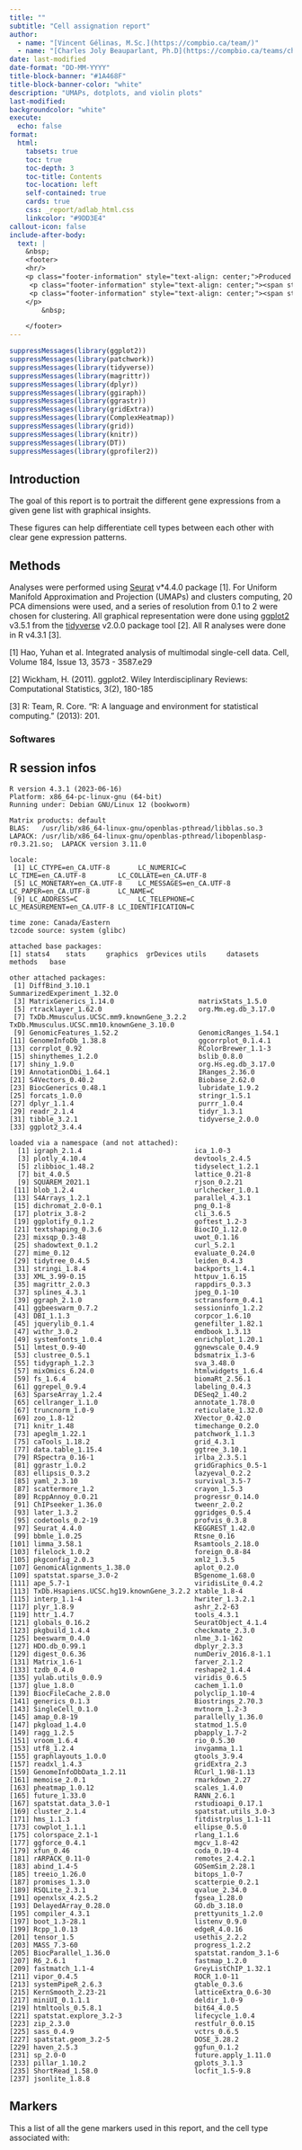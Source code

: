 ```yaml
---
title: ""
subtitle: "Cell assignation report"
author: 
  - name: "[Vincent Gélinas, M.Sc.](https://compbio.ca/team/)"
  - name: "[Charles Joly Beauparlant, Ph.D](https://compbio.ca/teams/charles-joly-beauparlant/)"
date: last-modified
date-format: "DD-MM-YYYY"
title-block-banner: "#1A468F"
title-block-banner-color: "white"
description: "UMAPs, dotplots, and violin plots"
last-modified:
backgroundcolor: "white"
execute:
  echo: false
format:
  html:
    tabsets: true
    toc: true
    toc-depth: 3
    toc-title: Contents
    toc-location: left
    self-contained: true
    cards: true
    css: _report/adlab_html.css
    linkcolor: "#9DD3E4"
callout-icon: false
include-after-body:
  text: |
    &nbsp;
    <footer>
    <hr/>
    <p class="footer-information" style="text-align: center;">Produced by <a href="https://compbio.ca/">Arnaud Droit’s Computational Biology Laboratory</a></p>
     <p class="footer-information" style="text-align: center;"><span style="color: white;">Centre de recherche du CHU de Québec - Université Laval</span></p>
     <p class="footer-information" style="text-align: center;"><span style="color: white;">2705, boulevard Laurier, Québec (QC), G1V4G2, T-R5711</span></p>
    </p>
        &nbsp;

    </footer>
---
```


```r
suppressMessages(library(ggplot2))
suppressMessages(library(patchwork))
suppressMessages(library(tidyverse))
suppressMessages(library(magrittr))
suppressMessages(library(dplyr))
suppressMessages(library(ggiraph))
suppressMessages(library(ggrastr))
suppressMessages(library(gridExtra))
suppressMessages(library(ComplexHeatmap))
suppressMessages(library(grid))
suppressMessages(library(knitr))
suppressMessages(library(DT))
suppressMessages(library(gprofiler2))
```

## Introduction

The goal of this report is to portrait the different gene expressions from a given gene list with graphical insights. 

These figures can help differentiate cell types between each other with clear gene expression patterns. 

## Methods

Analyses were performed using [Seurat](https://satijalab.org/seurat/) v*4.4.0 package [1]. For Uniform Manifold Approximation and Projection (UMAPs) and clusters computing, 20 PCA dimensions were used, and a series of resolution from 0.1 to 2 were chosen for clustering. All graphical representation were done using [ggplot2](https://ggplot2.tidyverse.org/reference/scale_brewer.html) v3.5.1 from the [tidyverse](https://www.tidyverse.org/) v2.0.0 package tool [2]. All R analyses were done in R v4.3.1 [3].

[1] Hao, Yuhan et al. Integrated analysis of multimodal single-cell data. Cell, Volume 184, Issue 13, 3573 - 3587.e29

[2] Wickham, H. (2011). ggplot2. Wiley Interdisciplinary Reviews: Computational
Statistics, 3(2), 180-185

[3] R: Team, R. Core. "R: A language and environment for statistical computing."
(2013): 201.

### Softwares

::: {.callout-note collapse=true .session-info}

## R session infos

```
R version 4.3.1 (2023-06-16)
Platform: x86_64-pc-linux-gnu (64-bit)
Running under: Debian GNU/Linux 12 (bookworm)

Matrix products: default
BLAS:   /usr/lib/x86_64-linux-gnu/openblas-pthread/libblas.so.3 
LAPACK: /usr/lib/x86_64-linux-gnu/openblas-pthread/libopenblasp-r0.3.21.so;  LAPACK version 3.11.0

locale:
 [1] LC_CTYPE=en_CA.UTF-8       LC_NUMERIC=C               LC_TIME=en_CA.UTF-8        LC_COLLATE=en_CA.UTF-8    
 [5] LC_MONETARY=en_CA.UTF-8    LC_MESSAGES=en_CA.UTF-8    LC_PAPER=en_CA.UTF-8       LC_NAME=C                 
 [9] LC_ADDRESS=C               LC_TELEPHONE=C             LC_MEASUREMENT=en_CA.UTF-8 LC_IDENTIFICATION=C       

time zone: Canada/Eastern
tzcode source: system (glibc)

attached base packages:
[1] stats4    stats     graphics  grDevices utils     datasets  methods   base     

other attached packages:
 [1] DiffBind_3.10.1                           SummarizedExperiment_1.32.0              
 [3] MatrixGenerics_1.14.0                     matrixStats_1.5.0                        
 [5] rtracklayer_1.62.0                        org.Mm.eg.db_3.17.0                      
 [7] TxDb.Mmusculus.UCSC.mm9.knownGene_3.2.2   TxDb.Mmusculus.UCSC.mm10.knownGene_3.10.0
 [9] GenomicFeatures_1.52.2                    GenomicRanges_1.54.1                     
[11] GenomeInfoDb_1.38.8                       ggcorrplot_0.1.4.1                       
[13] corrplot_0.92                             RColorBrewer_1.1-3                       
[15] shinythemes_1.2.0                         bslib_0.8.0                              
[17] shiny_1.9.0                               org.Hs.eg.db_3.17.0                      
[19] AnnotationDbi_1.64.1                      IRanges_2.36.0                           
[21] S4Vectors_0.40.2                          Biobase_2.62.0                           
[23] BiocGenerics_0.48.1                       lubridate_1.9.2                          
[25] forcats_1.0.0                             stringr_1.5.1                            
[27] dplyr_1.1.4                               purrr_1.0.4                              
[29] readr_2.1.4                               tidyr_1.3.1                              
[31] tibble_3.2.1                              tidyverse_2.0.0                          
[33] ggplot2_3.4.4                            

loaded via a namespace (and not attached):
  [1] igraph_2.1.4                            ica_1.0-3                              
  [3] plotly_4.10.4                           devtools_2.4.5                         
  [5] zlibbioc_1.48.2                         tidyselect_1.2.1                       
  [7] bit_4.0.5                               lattice_0.21-8                         
  [9] SQUAREM_2021.1                          rjson_0.2.21                           
 [11] blob_1.2.4                              urlchecker_1.0.1                       
 [13] S4Arrays_1.2.1                          parallel_4.3.1                         
 [15] dichromat_2.0-0.1                       png_0.1-8                              
 [17] plotrix_3.8-2                           cli_3.6.5                              
 [19] ggplotify_0.1.2                         goftest_1.2-3                          
 [21] textshaping_0.3.6                       BiocIO_1.12.0                          
 [23] mixsqp_0.3-48                           uwot_0.1.16                            
 [25] shadowtext_0.1.2                        curl_5.2.1                             
 [27] mime_0.12                               evaluate_0.24.0                        
 [29] tidytree_0.4.5                          leiden_0.4.3                           
 [31] stringi_1.8.4                           backports_1.4.1                        
 [33] XML_3.99-0.15                           httpuv_1.6.15                          
 [35] magrittr_2.0.3                          rappdirs_0.3.3                         
 [37] splines_4.3.1                           jpeg_0.1-10                            
 [39] ggraph_2.1.0                            sctransform_0.4.1                      
 [41] ggbeeswarm_0.7.2                        sessioninfo_1.2.2                      
 [43] DBI_1.1.3                               corpcor_1.6.10                         
 [45] jquerylib_0.1.4                         genefilter_1.82.1                      
 [47] withr_3.0.2                             emdbook_1.3.13                         
 [49] systemfonts_1.0.4                       enrichplot_1.20.1                      
 [51] lmtest_0.9-40                           ggnewscale_0.4.9                       
 [53] clustree_0.5.1                          bdsmatrix_1.3-6                        
 [55] tidygraph_1.2.3                         sva_3.48.0                             
 [57] mixOmics_6.24.0                         htmlwidgets_1.6.4                      
 [59] fs_1.6.4                                biomaRt_2.56.1                         
 [61] ggrepel_0.9.4                           labeling_0.4.3                         
 [63] SparseArray_1.2.4                       DESeq2_1.40.2                          
 [65] cellranger_1.1.0                        annotate_1.78.0                        
 [67] truncnorm_1.0-9                         reticulate_1.32.0                      
 [69] zoo_1.8-12                              XVector_0.42.0                         
 [71] knitr_1.48                              timechange_0.2.0                       
 [73] apeglm_1.22.1                           patchwork_1.1.3                        
 [75] caTools_1.18.2                          grid_4.3.1                             
 [77] data.table_1.15.4                       ggtree_3.10.1                          
 [79] RSpectra_0.16-1                         irlba_2.3.5.1                          
 [81] ggrastr_1.0.2                           gridGraphics_0.5-1                     
 [83] ellipsis_0.3.2                          lazyeval_0.2.2                         
 [85] yaml_2.3.10                             survival_3.5-7                         
 [87] scattermore_1.2                         crayon_1.5.3                           
 [89] RcppAnnoy_0.0.21                        progressr_0.14.0                       
 [91] ChIPseeker_1.36.0                       tweenr_2.0.2                           
 [93] later_1.3.2                             ggridges_0.5.4                         
 [95] codetools_0.2-19                        profvis_0.3.8                          
 [97] Seurat_4.4.0                            KEGGREST_1.42.0                        
 [99] bbmle_1.0.25                            Rtsne_0.16                             
[101] limma_3.58.1                            Rsamtools_2.18.0                       
[103] filelock_1.0.2                          foreign_0.8-84                         
[105] pkgconfig_2.0.3                         xml2_1.3.5                             
[107] GenomicAlignments_1.38.0                aplot_0.2.0                            
[109] spatstat.sparse_3.0-2                   BSgenome_1.68.0                        
[111] ape_5.7-1                               viridisLite_0.4.2                      
[113] TxDb.Hsapiens.UCSC.hg19.knownGene_3.2.2 xtable_1.8-4                           
[115] interp_1.1-4                            hwriter_1.3.2.1                        
[117] plyr_1.8.9                              ashr_2.2-63                            
[119] httr_1.4.7                              tools_4.3.1                            
[121] globals_0.16.2                          SeuratObject_4.1.4                     
[123] pkgbuild_1.4.4                          checkmate_2.3.0                        
[125] beeswarm_0.4.0                          nlme_3.1-162                           
[127] HDO.db_0.99.1                           dbplyr_2.3.3                           
[129] digest_0.6.36                           numDeriv_2016.8-1.1                    
[131] Matrix_1.6-1                            farver_2.1.2                           
[133] tzdb_0.4.0                              reshape2_1.4.4                         
[135] yulab.utils_0.0.9                       viridis_0.6.5                          
[137] glue_1.8.0                              cachem_1.1.0                           
[139] BiocFileCache_2.8.0                     polyclip_1.10-4                        
[141] generics_0.1.3                          Biostrings_2.70.3                      
[143] SingleCell_0.1.0                        mvtnorm_1.2-3                          
[145] amap_0.8-19                             parallelly_1.36.0                      
[147] pkgload_1.4.0                           statmod_1.5.0                          
[149] ragg_1.2.5                              pbapply_1.7-2                          
[151] vroom_1.6.4                             rio_0.5.30                             
[153] utf8_1.2.4                              invgamma_1.1                           
[155] graphlayouts_1.0.0                      gtools_3.9.4                           
[157] readxl_1.4.3                            gridExtra_2.3                          
[159] GenomeInfoDbData_1.2.11                 RCurl_1.98-1.13                        
[161] memoise_2.0.1                           rmarkdown_2.27                         
[163] pheatmap_1.0.12                         scales_1.4.0                           
[165] future_1.33.0                           RANN_2.6.1                             
[167] spatstat.data_3.0-1                     rstudioapi_0.17.1                      
[169] cluster_2.1.4                           spatstat.utils_3.0-3                   
[171] hms_1.1.3                               fitdistrplus_1.1-11                    
[173] cowplot_1.1.1                           ellipse_0.5.0                          
[175] colorspace_2.1-1                        rlang_1.1.6                            
[177] ggforce_0.4.1                           mgcv_1.8-42                            
[179] xfun_0.46                               coda_0.19-4                            
[181] rARPACK_0.11-0                          remotes_2.4.2.1                        
[183] abind_1.4-5                             GOSemSim_2.28.1                        
[185] treeio_1.26.0                           bitops_1.0-7                           
[187] promises_1.3.0                          scatterpie_0.2.1                       
[189] RSQLite_2.3.1                           qvalue_2.34.0                          
[191] openxlsx_4.2.5.2                        fgsea_1.28.0                           
[193] DelayedArray_0.28.0                     GO.db_3.18.0                           
[195] compiler_4.3.1                          prettyunits_1.2.0                      
[197] boot_1.3-28.1                           listenv_0.9.0                          
[199] Rcpp_1.0.13                             edgeR_4.0.16                           
[201] tensor_1.5                              usethis_2.2.2                          
[203] MASS_7.3-60                             progress_1.2.2                         
[205] BiocParallel_1.36.0                     spatstat.random_3.1-6                  
[207] R6_2.6.1                                fastmap_1.2.0                          
[209] fastmatch_1.1-4                         GreyListChIP_1.32.1                    
[211] vipor_0.4.5                             ROCR_1.0-11                            
[213] systemPipeR_2.6.3                       gtable_0.3.6                           
[215] KernSmooth_2.23-21                      latticeExtra_0.6-30                    
[217] miniUI_0.1.1.1                          deldir_1.0-9                           
[219] htmltools_0.5.8.1                       bit64_4.0.5                            
[221] spatstat.explore_3.2-3                  lifecycle_1.0.4                        
[223] zip_2.3.0                               restfulr_0.0.15                        
[225] sass_0.4.9                              vctrs_0.6.5                            
[227] spatstat.geom_3.2-5                     DOSE_3.28.2                            
[229] haven_2.5.3                             ggfun_0.1.2                            
[231] sp_2.0-0                                future.apply_1.11.0                    
[233] pillar_1.10.2                           gplots_3.1.3                           
[235] ShortRead_1.58.0                        locfit_1.5-9.8                         
[237] jsonlite_1.8.8

```
:::

## Markers

This a list of all the gene markers used in this report, and the cell type associated with: 

